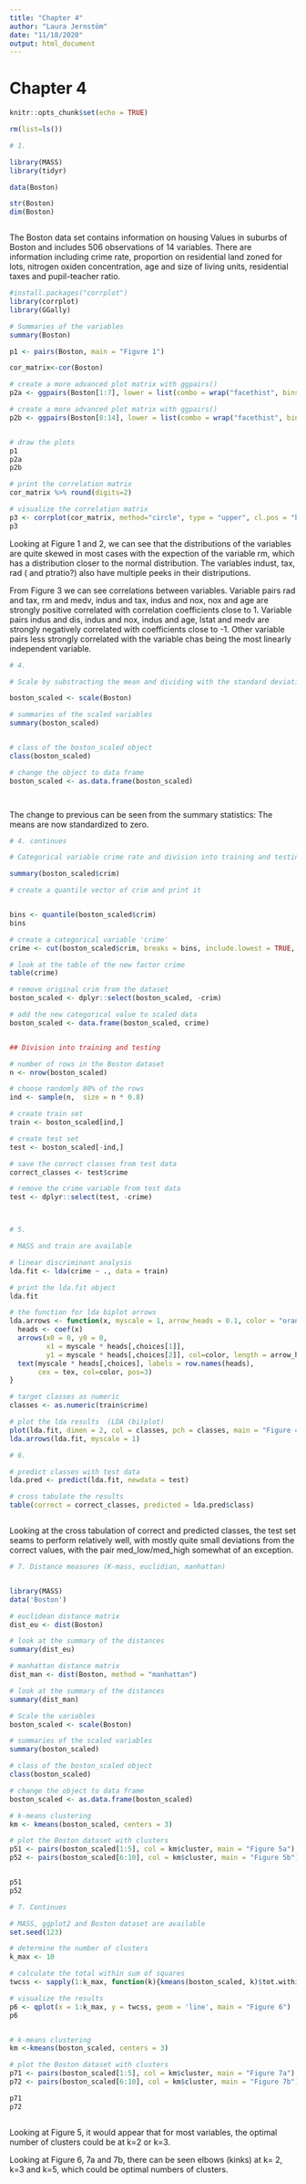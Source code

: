 ```yaml
---
title: "Chapter 4"
author: "Laura Jernstöm"
date: "11/18/2020"
output: html_document
---
```


# Chapter 4

```r
knitr::opts_chunk$set(echo = TRUE)


```



```r


rm(list=ls())

# 1.

library(MASS)
library(tidyr)

data(Boston)

str(Boston)
dim(Boston)



```
The Boston data set contains information on housing Values in suburbs of Boston and includes 506 observations of 14 variables. There are information including crime rate, proportion on residential land zoned for lots, nitrogen oxiden concentration, age and size of living units, residential taxes and pupil-teacher ratio.

```r


#install.packages("corrplot")
library(corrplot)
library(GGally)

# Summaries of the variables
summary(Boston)

p1 <- pairs(Boston, main = "Figure 1")

cor_matrix<-cor(Boston) 

# create a more advanced plot matrix with ggpairs()
p2a <- ggpairs(Boston[1:7], lower = list(combo = wrap("facethist", bins = 20)), title = "Figure 2a")

# create a more advanced plot matrix with ggpairs()
p2b <- ggpairs(Boston[8:14], lower = list(combo = wrap("facethist", bins = 20)), title = "Figure 2b")


# draw the plots
p1
p2a
p2b

# print the correlation matrix
cor_matrix %>% round(digits=2)

# visualize the correlation matrix
p3 <- corrplot(cor_matrix, method="circle", type = "upper", cl.pos = "b", tl.pos = "d", tl.cex = 0.6, main = "Figure 3")
p3


```

Looking at Figure 1 and 2, we can see that the distributions of the variables are quite skewed in most cases with the expection of the variable rm, which has a distribution closer to the normal distribution. The variables indust, tax, rad ( and ptratio?) also have multiple peeks in their distriputions.

From Figure 3 we can see correlations between variables. Variable pairs rad and tax, rm and medv, indus and tax, indus and nox, nox and age are strongly positive correlated with correlation coefficients close to 1. Variable pairs indus and dis, indus and nox, indus and age, lstat and medv are strongly negatively correlated with coefficients close to -1. Other variable pairs less strongly correlated with the variable chas being the most linearly independent variable.


```r


# 4.

# Scale by substracting the mean and dividing with the standard deviation.

boston_scaled <- scale(Boston)

# summaries of the scaled variables
summary(boston_scaled)


# class of the boston_scaled object
class(boston_scaled)

# change the object to data frame
boston_scaled <- as.data.frame(boston_scaled)




```

The change to previous can be seen from the summary statistics: The means are now standardized to zero.


```r


# 4. continues

# Categorical variable crime rate and division into training and testing sets.

summary(boston_scaled$crim)

# create a quantile vector of crim and print it


bins <- quantile(boston_scaled$crim)
bins

# create a categorical variable 'crime'
crime <- cut(boston_scaled$crim, breaks = bins, include.lowest = TRUE, labels = c("low", "med_low", "med_high", "high"))

# look at the table of the new factor crime
table(crime)

# remove original crim from the dataset
boston_scaled <- dplyr::select(boston_scaled, -crim)

# add the new categorical value to scaled data
boston_scaled <- data.frame(boston_scaled, crime)


## Division into training and testing

# number of rows in the Boston dataset 
n <- nrow(boston_scaled)

# choose randomly 80% of the rows
ind <- sample(n,  size = n * 0.8)

# create train set
train <- boston_scaled[ind,]

# create test set 
test <- boston_scaled[-ind,]

# save the correct classes from test data
correct_classes <- test$crime

# remove the crime variable from test data
test <- dplyr::select(test, -crime)




```



```r

# 5. 

# MASS and train are available

# linear discriminant analysis
lda.fit <- lda(crime ~ ., data = train)

# print the lda.fit object
lda.fit

# the function for lda biplot arrows
lda.arrows <- function(x, myscale = 1, arrow_heads = 0.1, color = "orange", tex = 0.75, choices = c(1,2)){
  heads <- coef(x)
  arrows(x0 = 0, y0 = 0, 
         x1 = myscale * heads[,choices[1]], 
         y1 = myscale * heads[,choices[2]], col=color, length = arrow_heads)
  text(myscale * heads[,choices], labels = row.names(heads), 
       cex = tex, col=color, pos=3)
}

# target classes as numeric
classes <- as.numeric(train$crime)

# plot the lda results  (LDA (bi)plot)
plot(lda.fit, dimen = 2, col = classes, pch = classes, main = "Figure 4")
lda.arrows(lda.fit, myscale = 1)


```




```r

# 6. 

# predict classes with test data
lda.pred <- predict(lda.fit, newdata = test)

# cross tabulate the results
table(correct = correct_classes, predicted = lda.pred$class)



```


Looking at the cross tabulation of correct and predicted classes, the test set seams to perform relatively well, with mostly quite small deviations from the correct values, with the pair med_low/med_high somewhat of an exception.


```r

# 7. Distance measures (K-mass, euclidian, manhattan)


library(MASS)
data('Boston')

# euclidean distance matrix
dist_eu <- dist(Boston)

# look at the summary of the distances
summary(dist_eu)

# manhattan distance matrix
dist_man <- dist(Boston, method = "manhattan")

# look at the summary of the distances
summary(dist_man)

# Scale the variables
boston_scaled <- scale(Boston)

# summaries of the scaled variables
summary(boston_scaled)

# class of the boston_scaled object
class(boston_scaled)

# change the object to data frame
boston_scaled <- as.data.frame(boston_scaled)

# k-means clustering
km <- kmeans(boston_scaled, centers = 3)

# plot the Boston dataset with clusters
p51 <- pairs(boston_scaled[1:5], col = km$cluster, main = "Figure 5a")
p52 <- pairs(boston_scaled[6:10], col = km$cluster, main = "Figure 5b")


p51
p52


```



```r

# 7. Continues

# MASS, ggplot2 and Boston dataset are available
set.seed(123)

# determine the number of clusters
k_max <- 10

# calculate the total within sum of squares
twcss <- sapply(1:k_max, function(k){kmeans(boston_scaled, k)$tot.withinss})

# visualize the results
p6 <- qplot(x = 1:k_max, y = twcss, geom = 'line', main = "Figure 6")
p6


# k-means clustering
km <-kmeans(boston_scaled, centers = 3)

# plot the Boston dataset with clusters
p71 <- pairs(boston_scaled[1:5], col = km$cluster, main = "Figure 7a")
p72 <- pairs(boston_scaled[6:10], col = km$cluster, main = "Figure 7b")

p71
p72



```

Looking at Figure 5, it would appear that for most variables, the optimal number of clusters could be at k=2 or k=3. 

Looking at Figure 6, 7a and 7b, there can be seen elbows (kinks) at k= 2, k=3 and k=5, which could be optimal numbers of clusters.




